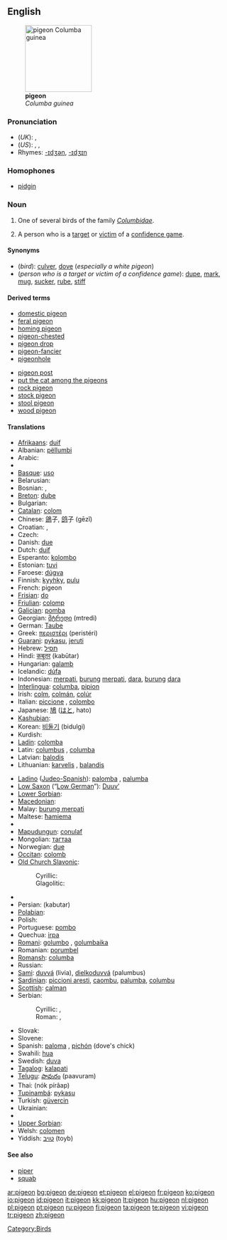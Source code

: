 {{wikipedia}}
==English==
[[Image:Columba guinea.jpg|thumb|right|150px|'''pigeon'''<br>''Columba guinea'']]

===Pronunciation===
* (''UK''): {{IPA|/ˈpɪdʒɪn/}}, {{SAMPA|/"pIdZIn/}}
* (''US''): {{AHD|pĭjʹən}}, {{IPA|/ˈpɪdʒən/}}, {{SAMPA|/"pIdZ@n/}}
* Rhymes: [[Rhymes:English:-ɪdʒən|-ɪdʒən]], [[Rhymes:English:-ɪdʒɪn|-ɪdʒɪn]]

===Homophones===
* [[pidgin]]

===Noun===
{{en-noun}}

# One of several birds of the family ''[[Columbidae]]''.
# {{slang}} A person who is a [[target]] or [[victim]] of a [[confidence game]].

====Synonyms====
* (''bird''): [[culver]], [[dove]] (''especially a white pigeon'')
* (''person who is a target or victim of a confidence game''): [[dupe]], [[mark]], [[mug]], [[sucker]], [[rube]], [[stiff]]

====Derived terms====
{{rel-top|Terms derived from ''pigeon''}}
* [[domestic pigeon]]
* [[feral pigeon]]
* [[homing pigeon]]
* [[pigeon-chested]]
* [[pigeon drop]]
* [[pigeon-fancier]]
* [[pigeonhole]]
{{rel-mid}}
* [[pigeon post]]
* [[put the cat among the pigeons]]
* [[rock pigeon]]
* [[stock pigeon]]
* [[stool pigeon]]
* [[wood pigeon]]
{{rel-bottom}}

====Translations====
{{trans-top|bird}}
* [[Afrikaans]]: [[duif]]
* Albanian: [[pëllumbi]]
* Arabic: {{Arab|[[حمامة]]}} {{IPAchar|(ħamāma)}} {{f}}
* {{trreq|Armenian}}
* [[Basque]]: [[uso]]
* Belarusian: {{t|be|голуб|tr=golub|m|sc=Cyrl}}
* Bosnian: {{t|bs|golub|m}}, {{t|bs|golubica|f}}
* [[Breton]]: [[dube]]
* Bulgarian: {{t|bg|гълъб|tr=gǎlǎb|m}}
* [[Catalan]]: [[colom]] {{m}}
* Chinese: [[鴿]]子, [[鸽]]子 (gēzǐ)
* Croatian: {{t|hr|golub|m}}, {{t|hr|golubica|f}}
* Czech: {{t|cs|holub|m}}
* Danish: [[due]]
* Dutch: [[duif]] {{f}}
* Esperanto: [[kolombo]]
* Estonian: [[tuvi]]
* Faroese: [[dúgva]]
* Finnish: [[kyyhky]], [[pulu]]
* French: pigeon {{m}}
* [[Frisian]]: [[do]]
* [[Friulian]]: [[colomp]]
* [[Galician]]: [[pomba]] {{f}}
* Georgian: [[მტრედი]] (mtredi)
* German: [[Taube]] {{f}}
* Greek: [[περιστέρι]] (peristéri) {{n}}
* [[Guarani]]: [[pykasu]], [[jeruti]]
* Hebrew: [[תסיל]]
* Hindi: [[कबूतर]] (kabūtar)
* Hungarian: [[galamb]]
* Icelandic: [[dúfa]]
* Indonesian: [[merpati]], [[burung]] [[merpati]], [[dara]], [[burung]] [[dara]]
* [[Interlingua]]: [[columba]], [[pipion]]
* Irish: [[colm]], [[colmán]], [[colúr]]
* Italian: [[piccione]] {{m}}, [[colombo]] {{m}}
* Japanese: [[鳩]] ([[はと]], hato)
* [[Kashubian]]: {{t|csb|gòłąbk|m}}
* Korean: [[비둘기]] (bidulgi)
* Kurdish: {{KUchar|[[کۆتر]]}}
* [[Ladin]]: [[colomba]]
* Latin: [[columbus]] {{m}}, [[columba]] {{f}}
* Latvian: [[balodis]]
* Lithuanian: [[karvelis]] {{m}}, [[balandis]] {{m}}
{{trans-mid}}
* [[Ladino]] ([[Judeo-Spanish]]): [[palomba]] {{f}}, [[palumba]] {{f}}
* [[Low Saxon]] (“[[Low German]]”): [[Duuv’]] {{f}}
* [[Lower Sorbian]]: {{t|dsb|gołub|m}}
* [[Macedonian]]: {{t|mk|гулаб|gulab|m}}
* Malay: [[burung merpati]]
* Maltese: [[ħamiema]] {{f}}
* {{trreq|Maori}}
* [[Mapudungun]]: [[conulaf]]
* Mongolian: [[тагтаа]]
* Norwegian: [[due]] {{m|f}}
* [[Occitan]]: [[colomb]] {{m}}
* [[Old Church Slavonic]]:
*: Cyrillic: {{t|cu|голѫбь|m|tr=golǫbĭ|sc=Cyrl}}
*: Glagolitic: {{t|cu|ⰃⰑⰎⰨⰁⰠ|m|tr=golǫbĭ|sc=Glag}}
* {{trreq|Old English}}
* Persian: {{FAchar|[[کبوتر]]}} (kabutar)
* [[Polabian]]: {{t|pox|ďölǫb|m}}
* Polish: {{t|pl|gołąb|m}}
* Portuguese: [[pombo]] {{m}}
* Quechua: [[irpa]]
* [[Romani]]: [[golumbo]] {{m}}, [[golumbaika]] {{f}}
* Romanian: [[porumbel]]
* [[Romansh]]: [[columba]]
* Russian: {{t|ru|голубь|tr=gólub’|m}}
* [[Sami]]: [[duvvá]] (livia), [[dielkoduvvá]] (palumbus)
* [[Sardinian]]: [[piccioni aresti]], [[caombu]], [[palumba]], [[columbu]]
* [[Scottish]]: [[calman]]
* Serbian:
*: Cyrillic: {{t|sr|голуб|m|sc=Cyrl}}, {{t|sr|голубица|f|sc=Cyrl}}
*: Roman: {{t|sr|golub|m}}, {{t|sr|golubica|f}}
* Slovak: {{t|sk|holub|m}}
* Slovene: {{t|sl|golob|m}}
* Spanish: [[paloma]] {{f}}, [[pichón]] {{m}} (dove's chick)
* Swahili: [[hua#Swahili|hua]]
* Swedish: [[duva]] {{c}}
* [[Tagalog]]: [[kalapati]]
* [[Telugu]]: [[పావురం]] (paavuram)
* Thai: {{Thai|[[นกพิราบ]]}} (nók pírâap)
* [[Tupinambá]]: [[pykasu]]
* Turkish: [[güvercin]]
* Ukrainian: {{t|uk|голуб|tr=golub|m}}
* {{trreq|Vietnamese}}
* [[Upper Sorbian]]: {{t|hsb|hołb|m}}
* Welsh: [[colomen]]
* Yiddish: [[טויב|טױב]] (toyb) {{f}}
{{trans-bottom}}

{{trans-top|victim of a confidence game}}
{{trans-bottom}}

====See also====
* [[piper]]
* [[squab]]

[[Category:Birds]]

[[ar:pigeon]]
[[bg:pigeon]]
[[de:pigeon]]
[[et:pigeon]]
[[el:pigeon]]
[[fr:pigeon]]
[[ko:pigeon]]
[[io:pigeon]]
[[id:pigeon]]
[[it:pigeon]]
[[kk:pigeon]]
[[lt:pigeon]]
[[hu:pigeon]]
[[nl:pigeon]]
[[pl:pigeon]]
[[pt:pigeon]]
[[ru:pigeon]]
[[fi:pigeon]]
[[ta:pigeon]]
[[te:pigeon]]
[[vi:pigeon]]
[[tr:pigeon]]
[[zh:pigeon]]